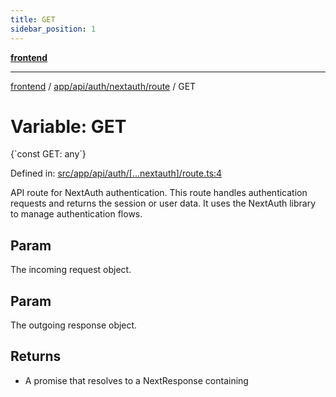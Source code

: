 ```yaml
---
title: GET
sidebar_position: 1
---
```



[**frontend**](../../../../../..)

***

[frontend](../../../../../..) / [app/api/auth/nextauth/route](..) / GET

# Variable: GET

<CodeBlock language="ts">
{`const GET: any`}
</CodeBlock>

Defined in: [src/app/api/auth/\[...nextauth\]/route.ts:4](https://github.com/svsticky/CommitteeClash/blob/8a31d8fc8422df670b3b4cb3b5fd558ecdeabb90/frontend/src/app/api/auth/[...nextauth]/route.ts#L4)

API route for NextAuth authentication.
This route handles authentication requests and returns the session or user data.
It uses the NextAuth library to manage authentication flows.

## Param

The incoming request object.

## Param

The outgoing response object.

## Returns

- A promise that resolves to a NextResponse containing
